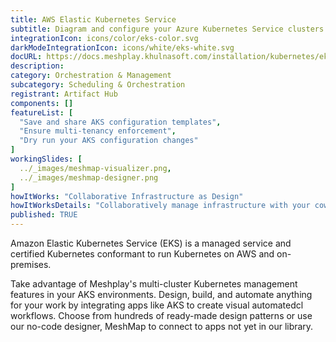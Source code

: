 ```yaml
---
title: AWS Elastic Kubernetes Service
subtitle: Diagram and configure your Azure Kubernetes Service clusters
integrationIcon: icons/color/eks-color.svg
darkModeIntegrationIcon: icons/white/eks-white.svg
docURL: https://docs.meshplay.khulnasoft.com/installation/kubernetes/eks
description: 
category: Orchestration & Management
subcategory: Scheduling & Orchestration
registrant: Artifact Hub
components: []
featureList: [
  "Save and share AKS configuration templates",
  "Ensure multi-tenancy enforcement",
  "Dry run your AKS configuration changes"
]
workingSlides: [
  ../_images/meshmap-visualizer.png,
  ../_images/meshmap-designer.png
]
howItWorks: "Collaborative Infrastructure as Design"
howItWorksDetails: "Collaboratively manage infrastructure with your coworkers synchronously sharing the same designs."
published: TRUE
---
```

<p>
Amazon Elastic Kubernetes Service (EKS) is a managed service and certified Kubernetes conformant to run Kubernetes on AWS and on-premises.
</p>
<p>
    Take advantage of Meshplay's multi-cluster Kubernetes management features in your AKS environments. Design, build, and automate anything for your work by
    integrating apps like AKS to create visual automatedcl
    workflows. Choose from hundreds of ready-made design patterns or use
    our no-code designer, MeshMap to connect to apps not yet in our
    library.
</p>
